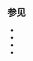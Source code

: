 <includeonly><!-- 在這裡加入模板的保護標識 --></includeonly><noinclude>{{Documentation subpage}}</noinclude>
<!-- 在本行下編輯模板說明 -->
{{collapsible option}}

== 参见 ==

* {{tl|精靈寶可夢系列}}
* {{tl|精靈寶可夢系列 (動畫)}}
* {{tl|精靈寶可夢動畫主題曲}}
* {{tl|寶可夢列表}}

<includeonly>{{sandbox other||
{{DEFAULTSORT:Pokemon}}
[[Category:任天堂游戏系列模板]]
[[Category:电子游戏系列模板]]
[[Category:精靈寶可夢系列 (遊戲)|τ]]
}}</includeonly>